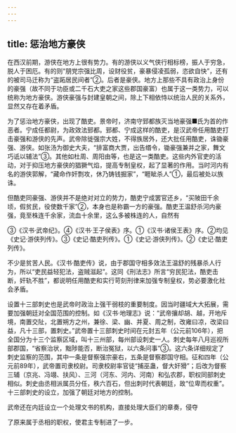 ```yaml
---
---
---
```

title: 惩治地方豪侠
---



在西汉前期，游侠在地方上很有势力。有的游侠以义气侠行相标榜，振人于穷急，脱人于困厄。有的则“朋党宗强比周，设财役贫，豪暴侵凌孤弱，恣欲自快”，还有的被司马迁称为“盗跖居民间者”②。后者是豪侠。地方上那些不具有政治上身份的豪强（故不同于功臣或二千石大吏之家这些郡国豪富）也属于这一类势力，可以统称为地方豪侠。游侠豪强与封建皇朝之间，除上下相依恃以统治人民的关系外，显然又存在着矛盾。

为了惩治地方豪侠，出现了酷吏。景帝时，济南守郅都族灭当地豪强■氏为首的作恶者。宁成任都尉，为政效法郅都。郅都、宁成这样的酷吏，是汉武帝任用酷吏打击豪强和游侠的先声。武帝除徙强宗大姓，不得族居外，还大批任用酷吏，诛锄豪强、游侠。如张汤为御史大夫，“排富商大贾，出告缗令，锄豪强兼并之家，舞文巧诋以辅法”③。其他如杜周、周阳由等，也是这一类酷吏。这些内外官吏的活动，对于抑压地方豪侠的猖獗气焰，提高专制皇权，起了显著的作用。当时河内有名的游侠郭解，“藏命作奸剽攻，休乃铸钱掘家”，“睚眦杀人”①，最后被处以族诛。

但酷吏同豪强、游侠并不是绝对对立的势力，酷吏宁成罢官还乡，“买陂田千余顷，假贫民，役使数千家”②，本身也是称霸一方的豪强。酷吏王温舒杀河内豪强，竟至株连千余家，流血十余里，这么多被株连的人，自然有

③《汉书·武帝纪》。④《汉书·王子侯表》序。①《汉书·诸侯王表》序。②均见《史记·游侠列传》。③《史记·酷吏列传》。①《史记·游侠列传》。②《史记·酷吏列传》。

不少是贫苦人民。《汉书·酷吏传》说，由于郡国守相多效法王温舒的残暴杀人行为，所以“吏民益轻犯法，盗贼滋起”。这同《刑法志》所言“穷民犯法，酷吏击断，奸轨不胜”，都说明任用酷吏和实行苛刻刑律来加强专制皇权，势必要激化社会矛盾。

设置十三部刺史也是武帝时政治上强干弱枝的重要制度。因当时疆域大大拓展，需要加强朝廷对全国范围的控制。如《汉书·地理志》说：“武帝攘却胡、越，开地斥境，南置交阯，北置朔方之州，兼徐、梁、幽、并夏、周之制，改雍曰凉，改梁曰益，凡十三部，置刺史。”武帝置十三部刺史时间在元封五年（公元前106年），把全国分为十三个监察区域，叫十三州部，每州部设刺史一人。刺史每年八月巡视所部郡国，“省察治状，黜陟能否，断治冤狱，以六条问事”③。这六条详细规定了刺史监察的范围，其中一条是督察强宗豪右，五条是督察郡国守相。征和四年（公元前89年），武帝置司隶校尉。司隶校尉率官徒“捕巫蛊，督大奸猾”；后改为督察三辅（京兆、冯翊、扶风）、三河（河东、河内、河南）和弘农郡，职权同部刺史相似。刺史由丞相派属员分任，秩六百石，但出刺时代表朝廷，故“位卑而权重”。十三部刺史的设立，加强了朝廷对地方的控制。

武帝还在内廷设立一个处理文书的机构，直接处理大臣们的章奏，侵夺

了原来属于丞相的职权，使君主专制进了一步。
